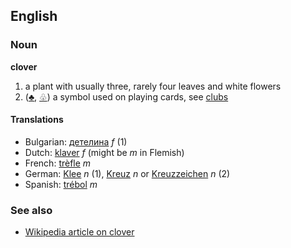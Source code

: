 ==English==

===Noun===
'''clover'''

# a plant with usually three, rarely four leaves and white flowers
# ([[♣]], [[♧]]) a  symbol used on playing cards, see [[clubs]]

====Translations====
*Bulgarian: [[детелина]] ''f'' (1)
*Dutch: [[klaver]] ''f'' (might be ''m'' in Flemish)
*French: [[trèfle]] ''m''
*German: [[Klee]] ''n'' (1), [[Kreuz]] ''n'' or [[Kreuzzeichen]] ''n'' (2)
*Spanish: [[trébol]] ''m''

===See also===

*[[en:Clover|Wikipedia article on clover]]